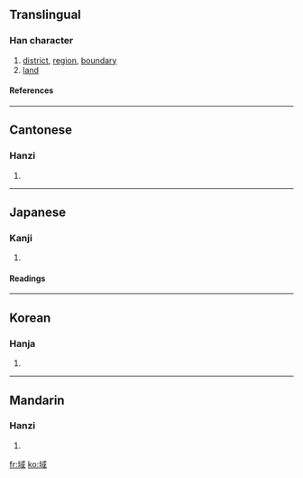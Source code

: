 ==Translingual==
===Han character===
{{Han char|rn=32|rad=土|as=08|sn=11|four=4315<sub>0</sub>|canj=土戈口一 (GIRM)}}
# [[district]], [[region]], [[boundary]]
# [[land]]
====References====
{{Han ref|kx=0230.170|dkj=05158|dj=0466.270|hdz=10451.020|uh=57DF|ud=22495|bh=B0EC|bd=45292}}
----
==Cantonese==
===Hanzi===
{{yue-hanzi|jyut=|y=wik6}}
# {{defn|Cantonese}}
----
==Japanese==
===Kanji===
{{ja-kanji|grade=6|rs=土08}}
# {{defn|Japanese}} 
====Readings====
{{ja-readings|on=[[いき]] (iki)|kun=[[さかい]] (sakai)}}
----
==Korean==
===Hanja===
{{ko-hanja|hangeul=역|rv=yeok|mr=yŏk}}
# {{defn|Korean}}
----
==Mandarin==
===Hanzi===
{{cmn-hanzi|pin=[[yù]] (yu4)|wg=yü<sup>4</sup>}}
# {{defn|Mandarin}}

[[fr:域]]
[[ko:域]]